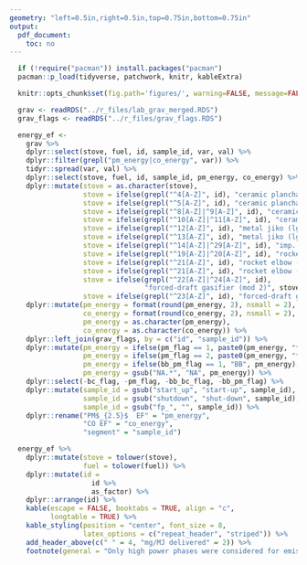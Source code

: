 ```yaml
---
geometry: "left=0.5in,right=0.5in,top=0.75in,bottom=0.75in"
output:
  pdf_document:
    toc: no
---
```


\pagenumbering{gobble}

```r
  if (!require("pacman")) install.packages("pacman")
  pacman::p_load(tidyverse, patchwork, knitr, kableExtra)
```

```r
  knitr::opts_chunk$set(fig.path='figures/', warning=FALSE, message=FALSE, cache=FALSE, echo=FALSE)
```

```r
  grav <- readRDS("../r_files/lab_grav_merged.RDS")
  grav_flags <- readRDS("../r_files/grav_flags.RDS")
```

```r
  energy_ef <- 
    grav %>%
    dplyr::select(stove, fuel, id, sample_id, var, val) %>%
    dplyr::filter(grepl("pm_energy|co_energy", var)) %>%
    tidyr::spread(var, val) %>%
    dplyr::select(stove, fuel, id, sample_id, pm_energy, co_energy) %>%
    dplyr::mutate(stove = as.character(stove),
                  stove = ifelse(grepl("^4[A-Z]", id), "ceramic plancha (mod 1)", stove),
                  stove = ifelse(grepl("^5[A-Z]", id), "ceramic plancha (mod 2)", stove),
                  stove = ifelse(grepl("^8[A-Z]|^9[A-Z]", id), "ceramic jiko (sm.)", stove),
                  stove = ifelse(grepl("^10[A-Z]|^11[A-Z]", id), "ceramic jiko (lg.)", stove),
                  stove = ifelse(grepl("^12[A-Z]", id), "metal jiko (lg.)", stove),
                  stove = ifelse(grepl("^13[A-Z]", id), "metal jiko (lg.)", stove),
                  stove = ifelse(grepl("^14[A-Z]|^29[A-Z]", id), "imp. metal jiko", stove),
                  stove = ifelse(grepl("^19[A-Z]|^20[A-Z]", id), "rocket elbow (mod 1)", stove),
                  stove = ifelse(grepl("^21[A-Z]", id), "rocket elbow (mod 2)", stove),
                  stove = ifelse(grepl("^21[A-Z]", id), "rocket elbow (mod 2)", stove),
                  stove = ifelse(grepl("^22[A-Z]|^24[A-Z]", id),
                                 "forced-draft gasifier (mod 2)", stove),
                  stove = ifelse(grepl("^23[A-Z]", id), "forced-draft gasifier (mod 1)", stove)) %>%
    dplyr::mutate(pm_energy = format(round(pm_energy, 2), nsmall = 2),
                  co_energy = format(round(co_energy, 2), nsmall = 2),
                  pm_energy = as.character(pm_energy),
                  co_energy = as.character(co_energy)) %>%
    dplyr::left_join(grav_flags, by = c("id", "sample_id")) %>%
    dplyr::mutate(pm_energy = ifelse(pm_flag == 1, paste0(pm_energy, "*"), pm_energy),
                  pm_energy = ifelse(pm_flag == 2, paste0(pm_energy, "**"), pm_energy),
                  pm_energy = ifelse(bb_pm_flag == 1, "BB", pm_energy),
                  pm_energy = gsub("NA.*", "NA", pm_energy)) %>%
    dplyr::select(-bc_flag, -pm_flag, -bb_bc_flag, -bb_pm_flag) %>%
    dplyr::mutate(sample_id = gsub("start_up", "start-up", sample_id),
                  sample_id = gsub("shutdown", "shut-down", sample_id),
                  sample_id = gsub("fp_", "", sample_id)) %>%
    dplyr::rename("PM$_{2.5}$  EF" = "pm_energy",
                  "CO EF" = "co_energy",
                  "segment" = "sample_id")
```

```r
  energy_ef %>%
    dplyr::mutate(stove = tolower(stove),
                  fuel = tolower(fuel)) %>%
    dplyr::mutate(id =
                    id %>%
                    as_factor) %>%
    dplyr::arrange(id) %>%
    kable(escape = FALSE, booktabs = TRUE, align = "c",
          longtable = TRUE) %>%
    kable_styling(position = "center", font_size = 8,
                  latex_options = c("repeat_header", "striped")) %>%
    add_header_above(c(" " = 4, "mg/MJ delivered" = 2)) %>%
    footnote(general = "Only high power phases were considered for emissions factors on a per-energy-delivered basis; due to experimental issues with temperature measurements substantial data are missing; Plancha stoves were not considered for emissions factors on a per-energy-delivered basis; BB is below background; MCE is modified combustion efficiency, * indicates a value below limit of detection; ** indicates a value below limit of quantification", threeparttable = TRUE)
```


